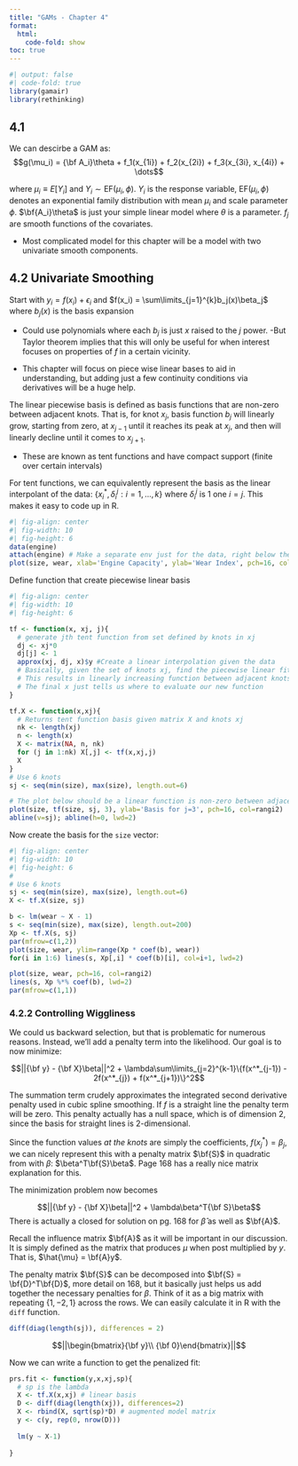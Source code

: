 ```yaml
---
title: "GAMs - Chapter 4"
format: 
  html:
    code-fold: show
toc: true
---
```

```r
#| output: false
#| code-fold: true
library(gamair)
library(rethinking)
```

## 4.1
We can descirbe a GAM as:
$$g(\mu_i) = {\bf A_i}\theta + f_1(x_{1i}) + f_2(x_{2i}) + f_3(x_{3i}, x_{4i}) + \dots$$

where $\mu_i \equiv E[Y_i]$ and $Y_i \sim \text{EF}(\mu_i, \phi)$. $Y_i$ is the response variable, $\text{EF}(\mu_i, \phi)$ denotes an exponential family distribution with mean $\mu_i$ and scale parameter $\phi$. $\bf{A_i}\theta$ is just your simple linear model where $\theta$ is a parameter. $f_j$ are smooth functions of the covariates.

- Most complicated model for this chapter will be a model with two univariate smooth components.

## 4.2 Univariate Smoothing
Start with $y_i = f(x_i) + \epsilon_i$ and $f(x_i) = \sum\limits_{j=1}^{k}b_j(x)\beta_j$ where $b_j(x)$ is the basis expansion

- Could use polynomials where each $b_j$ is just $x$ raised to the $j$ power. 
  -But Taylor theorem implies that this will only be useful for when interest focuses on properties of $f$ in a certain vicinity.


- This chapter will focus on piece wise linear bases to aid in understanding, but adding just a few continuity conditions via derivatives will be a huge help.

The linear piecewise basis is defined as basis functions that are non-zero between adjacent knots. That is, for knot $x_j$, basis function $b_j$ will linearly grow, starting from zero, at $x_{j-1}$ until it reaches its peak at $x_j$, and then will linearly decline until it comes to $x_{j+1}$.

- These are known as tent functions and have compact support (finite over certain intervals)

For tent functions, we can equivalently represent the basis as the linear interpolant of the data: $\{x^*_i,\delta_i^j: i=1,\dots,k\}$ where $\delta_i^j$ is 1 one $i=j$. This makes it easy to code up in R.

```r
#| fig-align: center
#| fig-width: 10
#| fig-height: 6
data(engine)
attach(engine) # Make a separate env just for the data, right below the global
plot(size, wear, xlab='Engine Capacity', ylab='Wear Index', pch=16, col=rangi2)
```


Define function that create piecewise linear basis
```r
#| fig-align: center
#| fig-width: 10
#| fig-height: 6

tf <- function(x, xj, j){
  # generate jth tent function from set defined by knots in xj
  dj <- xj*0
  dj[j] <- 1
  approx(xj, dj, x)$y #Create a linear interpolation given the data
  # Basically, given the set of knots xj, find the piecewise linear fit between the points
  # This results in linearly increasing function between adjacent knots
  # The final x just tells us where to evaluate our new function
}

tf.X <- function(x,xj){
  # Returns tent function basis given matrix X and knots xj
  nk <- length(xj)
  n <- length(x)
  X <- matrix(NA, n, nk)
  for (j in 1:nk) X[,j] <- tf(x,xj,j)
  X
}
# Use 6 knots
sj <- seq(min(size), max(size), length.out=6)

# The plot below should be a linear function is non-zero between adjacent knots
plot(size, tf(size, sj, 3), ylab='Basis for j=3', pch=16, col=rangi2)
abline(v=sj); abline(h=0, lwd=2)
```

Now create the basis for the `size` vector:
```r
#| fig-align: center
#| fig-width: 10
#| fig-height: 6
#
# Use 6 knots
sj <- seq(min(size), max(size), length.out=6)
X <- tf.X(size, sj)

b <- lm(wear ~ X - 1)
s <- seq(min(size), max(size), length.out=200)
Xp <- tf.X(s, sj)
par(mfrow=c(1,2))
plot(size, wear, ylim=range(Xp * coef(b), wear))
for(i in 1:6) lines(s, Xp[,i] * coef(b)[i], col=i+1, lwd=2)

plot(size, wear, pch=16, col=rangi2)
lines(s, Xp %*% coef(b), lwd=2)
par(mfrow=c(1,1))
```

### 4.2.2 Controlling Wiggliness
We could us backward selection, but that is problematic for numerous reasons. Instead, we'll add a penalty term into the likelihood. Our goal is to now minimize:

$$||{\bf y} - {\bf X}\beta||^2 + \lambda\sum\limits_{j=2}^{k-1}\{f(x^*_{j-1}) - 2f(x^*_{j}) + f(x^*_{j+1})\}^2$$

The summation term crudely approximates the integrated second derivative penalty used in cubic spline smoothing. If $f$ is a straight line the penalty term will be zero. This penalty actually has a null space, which is of dimension 2, since the basis for straight lines is 2-dimensional.

Since the function values *at the knots* are simply the coefficients, $f(x^*_j)=\beta_j$, we can nicely represent this with a penalty matrix $\bf{S}$ in quadratic from with $\beta$: $\beta^T\bf{S}\beta$. Page 168 has a really nice matrix explanation for this.

The minimization problem now becomes

$$||{\bf y} - {\bf X}\beta||^2 + \lambda\beta^T{\bf S}\beta$$
There is actually a closed for solution on pg. 168 for $\hat{\beta}$ as well as $\bf{A}$.

Recall the influence matrix $\bf{A}$ as it will be important in our discussion. It is simply defined as the matrix that produces $\mu$ when post multiplied by $y$. That is, $\hat{\mu} = \bf{A}y$.

The penalty matrix $\bf{S}$ can be decomposed into $\bf{S} = \bf{D}^T\bf{D}$, more detail on 168, but it basically just helps us add together the necessary penalties for $\beta$. Think of it as a big matrix with repeating $\{1,-2,1\}$ across the rows. We can easily calculate it in R with the `diff` function.

```r
diff(diag(length(sj)), differences = 2)
```

$$||\begin{bmatrix}{\bf y}\\ {\bf 0}\end{bmatrix}||$$

Now we can write a function to get the penalized fit:
```r
prs.fit <- function(y,x,xj,sp){
  # sp is the lambda
  X <- tf.X(x,xj) # linear basis
  D <- diff(diag(length(xj)), differences=2)
  X <- rbind(X, sqrt(sp)*D) # augmented model matrix
  y <- c(y, rep(0, nrow(D)))
  
  lm(y ~ X-1)
  
}
```

